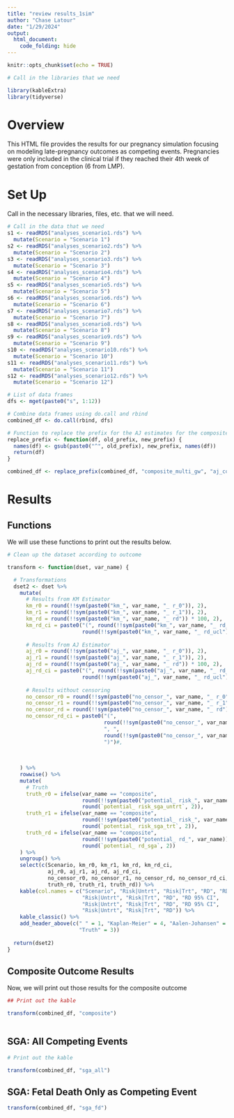 ```yaml
---
title: "review results_1sim"
author: "Chase Latour"
date: "1/29/2024"
output: 
  html_document:
    code_folding: hide
---
```


```r
knitr::opts_chunk$set(echo = TRUE)

# Call in the libraries that we need

library(kableExtra)
library(tidyverse)

```

# Overview

This HTML file provides the results for our pregnancy simulation focusing on modeling late-pregnancy outcomes as competing events. Pregnancies were only included in the clinical trial if they reached their 4th week of gestation from conception (6 from LMP).

# Set Up

Call in the necessary libraries, files, etc. that we will need.

```r

# Call in the data that we need
s1 <- readRDS("analyses_scenario1.rds") %>% 
  mutate(Scenario = "Scenario 1")
s2 <- readRDS("analyses_scenario2.rds") %>% 
  mutate(Scenario = "Scenario 2")
s3 <- readRDS("analyses_scenario3.rds") %>% 
  mutate(Scenario = "Scenario 3")
s4 <- readRDS("analyses_scenario4.rds") %>% 
  mutate(Scenario = "Scenario 4")
s5 <- readRDS("analyses_scenario5.rds") %>% 
  mutate(Scenario = "Scenario 5")
s6 <- readRDS("analyses_scenario6.rds") %>% 
  mutate(Scenario = "Scenario 6")
s7 <- readRDS("analyses_scenario7.rds") %>% 
  mutate(Scenario = "Scenario 7")
s8 <- readRDS("analyses_scenario8.rds") %>% 
  mutate(Scenario = "Scenario 8")
s9 <- readRDS("analyses_scenario9.rds") %>% 
  mutate(Scenario = "Scenario 9")
s10 <- readRDS("analyses_scenario10.rds") %>% 
  mutate(Scenario = "Scenario 10")
s11 <- readRDS("analyses_scenario11.rds") %>% 
  mutate(Scenario = "Scenario 11")
s12 <- readRDS("analyses_scenario12.rds") %>% 
  mutate(Scenario = "Scenario 12")

# List of data frames
dfs <- mget(paste0("s", 1:12))

# Combine data frames using do.call and rbind
combined_df <- do.call(rbind, dfs)

# Function to replace the prefix for the AJ estimates for the composite outcome
replace_prefix <- function(df, old_prefix, new_prefix) {
  names(df) <- gsub(paste0("^", old_prefix), new_prefix, names(df))
  return(df)
}

combined_df <- replace_prefix(combined_df, "composite_multi_gw", "aj_composite_")

```

# Results

## Functions

We will use these functions to print out the results below.

```r


# Clean up the dataset according to outcome

transform <- function(dset, var_name) {

  # Transformations
  dset2 <- dset %>%
    mutate(
      # Results from KM Estimator
      km_r0 = round(!!sym(paste0("km_", var_name, "_ r_0")), 2),
      km_r1 = round(!!sym(paste0("km_", var_name, "_ r_1")), 2),
      km_rd = round(!!sym(paste0("km_", var_name, "_ rd")) * 100, 2),
      km_rd_ci = paste0("(", round(!!sym(paste0("km_", var_name, "_ rd_lcl"))*100,2), ", ",
                        round(!!sym(paste0("km_", var_name, "_ rd_ucl"))*100,2), ")"),
      
      # Results from AJ Estimator
      aj_r0 = round(!!sym(paste0("aj_", var_name, "_ r_0")), 2),
      aj_r1 = round(!!sym(paste0("aj_", var_name, "_ r_1")), 2),
      aj_rd = round(!!sym(paste0("aj_", var_name, "_ rd")) * 100, 2),
      aj_rd_ci = paste0("(", round(!!sym(paste0("aj_", var_name, "_ rd_lcl"))*100,2), ", ",
                        round(!!sym(paste0("aj_", var_name, "_ rd_ucl"))*100, 2), ")"),
      
      # Results without censoring
      no_censor_r0 = round(!!sym(paste0("no_censor_", var_name, "_ r_0")), 2),
      no_censor_r1 = round(!!sym(paste0("no_censor_", var_name, "_ r_1")), 2),
      no_censor_rd = round(!!sym(paste0("no_censor_", var_name, "_ rd")) * 100, 2),
      no_censor_rd_ci = paste0("(", 
                               round(!!sym(paste0("no_censor_", var_name, "_ rd_lcl"))*100, 2),
                               ", ",
                               round(!!sym(paste0("no_censor_", var_name, "_ rd_lcl"))*100, 2),
                               ")")#,
      
      
      
    ) %>% 
    rowwise() %>% 
    mutate(
      # Truth
      truth_r0 = ifelse(var_name == "composite",
                        round(!!sym(paste0("potential_ risk_", var_name, "_untrt")), 2),
                        round(`potential_ risk_sga_untrt`, 2)),
      truth_r1 = ifelse(var_name == "composite",
                        round(!!sym(paste0("potential_ risk_", var_name, "_trt")), 2),
                        round(`potential_ risk_sga_trt`, 2)),
      truth_rd = ifelse(var_name == "composite",
                        round(!!sym(paste0("potential_ rd_", var_name)) * 100, 2),
                        round(`potential_ rd_sga`, 2))
    ) %>% 
    ungroup() %>% 
    select(c(Scenario, km_r0, km_r1, km_rd, km_rd_ci,
             aj_r0, aj_r1, aj_rd, aj_rd_ci,
             no_censor_r0, no_censor_r1, no_censor_rd, no_censor_rd_ci,
             truth_r0, truth_r1, truth_rd)) %>%
    kable(col.names = c("Scenario", "Risk|Untrt", "Risk|Trt", "RD", "RD 95% CI",
                        "Risk|Untrt", "Risk|Trt", "RD", "RD 95% CI",
                        "Risk|Untrt", "Risk|Trt", "RD", "RD 95% CI",
                        "Risk|Untrt", "Risk|Trt", "RD")) %>%
    kable_classic() %>%
    add_header_above(c(" " = 1, "Kaplan-Meier" = 4, "Aalen-Johansen" = 4, "No Censoring" = 4,
                       "Truth" = 3))
  
  return(dset2)
}

```

## Composite Outcome Results

Now, we will print out those results for the composite outcome


```r

## Print out the kable 

transform(combined_df, "composite")
  

```


## SGA: All Competing Events

```r

# Print out the kable

transform(combined_df, "sga_all")


```


## SGA: Fetal Death Only as Competing Event


```r

transform(combined_df, "sga_fd")

```

